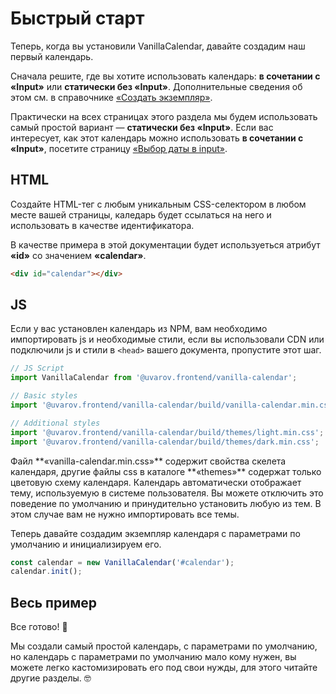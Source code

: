 # Быстрый старт

Теперь, когда вы установили VanillaCalendar, давайте создадим наш первый календарь.

Сначала решите, где вы хотите использовать календарь: **в сочетании с «Input»** или **статически без «Input»**.
Дополнительные сведения об этом см. в справочнике <a href="/docs/reference/main/create-an-instance">«Создать экземпляр»</a>.

Практически на всех страницах этого раздела мы будем использовать самый простой вариант — **статически без «Input»**.
Если вас интересует, как этот календарь можно использовать **в сочетании с «Input»**, посетите страницу <a href="/docs/learn/additional-features/date-picker-in-input">«Выбор даты в input»</a>.

## HTML

Создайте HTML-тег с любым уникальным CSS-селектором в любом месте вашей страницы, каледарь будет ссылаться на него и использовать в качестве идентификатора.

В качестве примера в этой документации будет используеться атрибут **«id»** со значением **«calendar»**.

```html
<div id="calendar"></div>
```

## JS
Если у вас установлен календарь из NPM, вам необходимо импортировать js и необходимые стили, если вы использовали CDN или подключили js и стили в `<head>` вашего документа, пропустите этот шаг.

```js
// JS Script
import VanillaCalendar from '@uvarov.frontend/vanilla-calendar';

// Basic styles
import '@uvarov.frontend/vanilla-calendar/build/vanilla-calendar.min.css';

// Additional styles
import '@uvarov.frontend/vanilla-calendar/build/themes/light.min.css';
import '@uvarov.frontend/vanilla-calendar/build/themes/dark.min.css';
```

<Info>
  Файл **«vanilla-calendar.min.css»** содержит свойства скелета календаря, другие файлы css в каталоге **«themes»** содержат только цветовую схему календаря.
</Info>

<Info>
  Календарь автоматически отображает тему, используемую в системе пользователя.
  Вы можете отключить это поведение по умолчанию и принудительно установить любую из тем. В этом случае вам не нужно импортировать все темы.
</Info>

Теперь давайте создадим экземпляр календаря с параметрами по умолчанию и инициализируем его.

```js
const calendar = new VanillaCalendar('#calendar');
calendar.init();
```

## Весь пример

<Sandbox example="try-vanilla-calendar" />

Все готово! 🎉

Мы создали самый простой календарь, с параметрами по умолчанию, но календарь с параметрами по умолчанию мало кому нужен, вы можете легко кастомизировать его под свои нужды, для этого читайте другие разделы. 🤓
